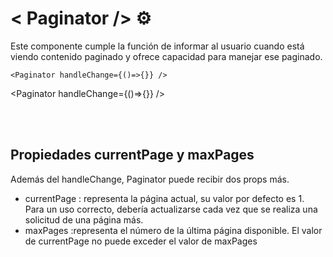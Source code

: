 
<Meta title="Infosis/BuildingBlocks/Paginator/Overview" />

<style>
  {`
    h1 {
      color: #383C54 !important;
      max-width: 32ch !important;
    }
    h2, h3, h4 {
      max-width: 59ch !important;
      color: #383C54 !important;
    }
    ul{
      max-width: 70ch!important
      color: #383C54 !important;
    }
    li {
      color: #383C54 !important;
    }
    p {
      margin: .5rem 0 !important;
      font-size: 1rem !important;
      color: #494E6E !important;
    } 
    .language-plaintext>span{
      font-weight: lighter !important;
      color: #494E6E !important;
    }
    .language-plaintext{
        color: #494E6E !important;
    }
    p>span, li>span{
        font-weight: bold;

    }

    img {
      max-width: 650px !important;
      height: auto;
      margin: auto !important;
    }
    .small-img{
      min-width: 900px !important;
      object-fit: cover;
    }
  `}
</style>

# < Paginator /> ⚙️


Este componente cumple la función de informar al usuario cuando está viendo contenido paginado y ofrece capacidad para manejar ese paginado.

```
<Paginator handleChange={()=>{}} />

```

<Paginator handleChange={()=>{}} />

<br />
<br />

## Propiedades currentPage y maxPages


Además del handleChange, Paginator puede recibir dos props más.
<ul>
    <li><span>currentPage : </span> representa la página actual, su valor por defecto es 1. Para un uso correcto, debería actualizarse cada vez que se realiza una solicitud de una página más.</li>
    <li><span>maxPages :</span>representa el número de la última página disponible. El valor de currentPage no puede exceder el valor de maxPages</li>

</ul>
